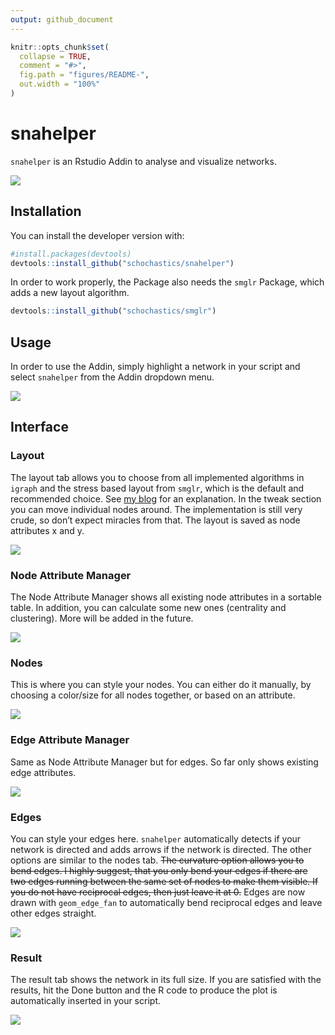```yaml
---
output: github_document
---
```


<!-- README.md is generated from README.Rmd. Please edit that file -->

```r
knitr::opts_chunk$set(
  collapse = TRUE,
  comment = "#>",
  fig.path = "figures/README-",
  out.width = "100%"
)
```
# snahelper

`snahelper` is an Rstudio Addin to analyse and visualize networks. 

![](figures/example.png)

## Installation

You can install the developer version with:

``` r
#install.packages(devtools)
devtools::install_github("schochastics/snahelper")
```

In order to work properly, the Package also needs the `smglr` Package, which adds a new
layout algorithm.
```r
devtools::install_github("schochastics/smglr")
```

## Usage

In order to use the Addin, simply highlight a network in your script and select 
`snahelper` from the Addin dropdown menu.

![](figures/snahelper.gif)

## Interface

### Layout

The layout tab allows you to choose from all implemented algorithms in `igraph` and
the stress based layout from `smglr`, which is the default and recommended choice.
See [my blog](http://blog.schochastics.net/post/stress-based-graph-layouts/) for an
explanation. In the tweak section you can move individual nodes around. The implementation
is still very crude, so don't expect miracles from that. The layout is saved as node attributes
x and y.

![](figures/layout.png)

### Node Attribute Manager

The Node Attribute Manager shows all existing node attributes in a sortable table.
In addition, you can calculate some new ones (centrality and clustering). 
More will be added in the future.

![](figures/NattributeMan.png)

### Nodes

This is where you can style your nodes. You can either do it manually, by choosing a
color/size for all nodes together, or based on an attribute.

![](figures/nodes.png)

### Edge Attribute Manager

Same as Node Attribute Manager but for edges. So far only shows existing edge attributes.

![](figures/EattributeMan.png)

### Edges

You can style your edges here. `snahelper` automatically detects if your network
is directed and adds arrows if the network is directed. The other options are similar to the nodes tab.
~~The curvature option allows you to bend edges. I highly suggest, that you only bend your
edges if there are two edges running between the same set of nodes to make them visible.
If you do not have reciprocal edges, then just leave it at 0.~~ 
Edges are now drawn with `geom_edge_fan` to automatically bend reciprocal edges and leave other
edges straight.

![](figures/edges.png)

### Result

The result tab shows the network in its full size. If you are satisfied with the results, hit
the Done button and the R code to produce the plot is automatically inserted in your script.

![](figures/result.png)
